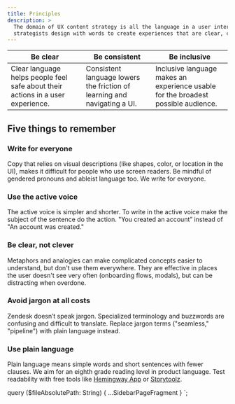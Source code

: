 ```yaml
---
title: Principles
description: >
  The domain of UX content strategy is all the language in a user interface (UI). UX content
  strategists design with words to create experiences that are clear, consistent, and inclusive.
---
```


| Be clear                                                                        | Be consistent                                                            | Be inclusive                                                                      |
| ------------------------------------------------------------------------------- | ------------------------------------------------------------------------ | --------------------------------------------------------------------------------- |
| Clear language helps people feel safe about their actions in a user experience. | Consistent language lowers the friction of learning and navigating a UI. | Inclusive language makes an experience usable for the broadest possible audience. |

## Five things to remember

### Write for everyone

Copy that relies on visual descriptions (like shapes, color, or location in the UI), makes it
difficult for people who use screen readers. Be mindful of gendered pronouns and ableist language
too. We write for everyone.

### Use the active voice

The active voice is simpler and shorter. To write in the active voice make the subject of the
sentence do the action. "You created an account” instead of "An account was created."

### Be clear, not clever

Metaphors and analogies can make complicated concepts easier to understand, but don't use them
everywhere. They are effective in places the user doesn't see very often (onboarding flows, modals),
but can be distracting when overdone.

### Avoid jargon at all costs

Zendesk doesn’t speak jargon. Specialized terminology and buzzwords are confusing and difficult to
translate. Replace jargon terms ("seamless," "pipeline") with plain language instead.

### Use plain language

Plain language means simple words and short sentences with fewer clauses. We aim for an eighth grade
reading level in product language. Test readability with free tools like [Hemingway
App](http://www.hemingwayapp.com/) or [Storytoolz](https://storytoolz.com/readability).


  query ($fileAbsolutePath: String) {
    ...SidebarPageFragment
  }
`;
